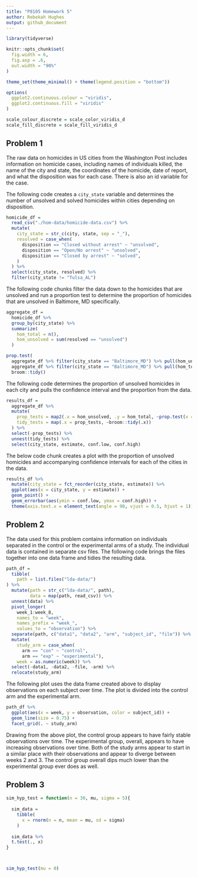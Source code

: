 ```yaml
---
title: "P8105 Homework 5"
author: Rebekah Hughes
output: github_document
---
```



```r
library(tidyverse)

knitr::opts_chunk$set(
  fig.width = 6,
  fig.asp = .6,
  out.width = "90%"
)

theme_set(theme_minimal() + theme(legend.position = "bottom"))

options(
  ggplot2.continuous.colour = "viridis",
  ggplot2.continuous.fill = "viridis"
)

scale_colour_discrete = scale_color_viridis_d
scale_fill_discrete = scale_fill_viridis_d
```

## Problem 1

The raw data on homicides in US cities from the Washington Post includes information on homicide cases, including names of individuals killed, the name of the city and state, the coordinates of the homicide, date of report, and what the disposition was for each case. There is also an id variable for the case.

The following code creates a `city_state` variable and determines the number of unsolved and solved homicides within cities depending on disposition.

```r
homicide_df =
  read_csv("./hom-data/homicide-data.csv") %>% 
  mutate(
    city_state = str_c(city, state, sep = "_"),
    resolved = case_when(
      disposition == "Closed without arrest" ~ "unsolved",
      disposition == "Open/No arrest" ~ "unsolved",
      disposition == "Closed by arrest" ~ "solved",
    )
  ) %>% 
  select(city_state, resolved) %>% 
  filter(city_state != "Tulsa_AL")
```


The following code chunks filter the data down to the homicides that are unsolved and run a proportion test to determine the proportion of homicides that are unsolved in Baltimore, MD specifically.

```r
aggregate_df =
  homicide_df %>% 
  group_by(city_state) %>% 
  summarize(
    hom_total = n(),
    hom_unsolved = sum(resolved == "unsolved")
  )
```

```r
prop.test(
  aggregate_df %>% filter(city_state == "Baltimore_MD") %>% pull(hom_unsolved),
  aggregate_df %>% filter(city_state == "Baltimore_MD") %>% pull(hom_total)) %>% 
  broom::tidy()
```


The following code determines the proportion of unsolved homicides in each city and pulls the confidence interval and the proportion from the data.

```r
results_df =
  aggregate_df %>% 
  mutate(
    prop_tests = map2(.x = hom_unsolved, .y = hom_total, ~prop.test(x = .x, n = .y)),
    tidy_tests = map(.x = prop_tests, ~broom::tidy(.x))
  ) %>% 
  select(-prop_tests) %>% 
  unnest(tidy_tests) %>% 
  select(city_state, estimate, conf.low, conf.high)
```


The below code chunk creates a plot with the proportion of unsolved homicides and accompanying confidence intervals for each of the cities in the data.

```r
results_df %>% 
  mutate(city_state = fct_reorder(city_state, estimate)) %>% 
  ggplot(aes(x = city_state, y = estimate)) +
  geom_point() +
  geom_errorbar(aes(ymin = conf.low, ymax = conf.high)) +
  theme(axis.text.x = element_text(angle = 90, vjust = 0.5, hjust = 1))
```



## Problem 2


The data used for this problem contains information on individuals separated in the control or the experimental arms of a study. The individual data is contained in separate csv files. The following code brings the files together into one data frame and tidies the resulting data.

```r
path_df =
  tibble(
    path = list.files("lda-data/")
) %>% 
  mutate(path = str_c("lda-data/", path),
         data = map(path, read_csv)) %>% 
  unnest(data) %>% 
  pivot_longer(
    week_1:week_8,
    names_to = "week",
    names_prefix = "week_",
    values_to = "observation") %>% 
  separate(path, c("data1", "data2", "arm", "subject_id", "file")) %>% 
  mutate(
    study_arm = case_when(
      arm == "con" ~ "control",
      arm == "exp" ~ "experimental"),
    week = as.numeric(week)) %>% 
  select(-data1, -data2, -file, -arm) %>% 
  relocate(study_arm)
```


The following plot uses the data frame created above to display observations on each subject over time. The plot is divided into the control arm and the experimental arm.

```r
path_df %>% 
  ggplot(aes(x = week, y = observation, color = subject_id)) +
  geom_line(size = 0.75) +
  facet_grid(. ~ study_arm)
```

Drawing from the above plot, the control group appears to have fairly stable observations over time. The experimental group, overall, appears to have increasing observations over time. Both of the study arms appear to start in a similar place with their observations and appear to diverge between weeks 2 and 3. The control group overall dips much lower than the experimental group ever does as well.  


## Problem 3



```r
sim_hyp_test = function(n = 30, mu, sigma = 5){
  
  sim_data = 
    tibble(
      x = rnorm(n = n, mean = mu, sd = sigma)
    )
  
  sim_data %>% 
  t.test(., x)
}



sim_hyp_test(mu = 0)
```



```r

```



```r

```



```r

```

